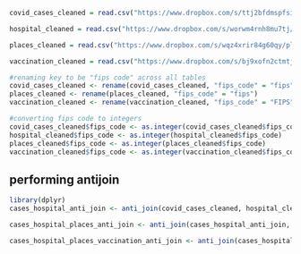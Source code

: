 ```r
covid_cases_cleaned = read.csv("https://www.dropbox.com/s/ttj2bfdmspfsiw7/covid-cases-deaths-cleaned.csv?dl=1")

hospital_cleaned = read.csv("https://www.dropbox.com/s/worwm4rnh8mu7tj/patient-impact-hospital-capacity-cleaned.csv?dl=1")

places_cleaned = read.csv("https://www.dropbox.com/s/wqz4xrir84g60qy/places-project-chronic-diseases-cleaned.csv?dl=1")

vaccination_cleaned = read.csv("https://www.dropbox.com/s/bj9xofn2ctmtjtj/us_vaccination-cleaned.csv?dl=1")

#renaming key to be "fips code" across all tables
covid_cases_cleaned <- rename(covid_cases_cleaned, "fips_code" = "fips")
places_cleaned <- rename(places_cleaned, "fips_code" = "fips")
vaccination_cleaned <- rename(vaccination_cleaned, "fips_code" = "FIPS")

#converting fips code to integers
covid_cases_cleaned$fips_code <- as.integer(covid_cases_cleaned$fips_code)
hospital_cleaned$fips_code <- as.integer(hospital_cleaned$fips_code)
places_cleaned$fips_code <- as.integer(places_cleaned$fips_code)
vaccination_cleaned$fips_code <- as.integer(vaccination_cleaned$fips_code)

```

## performing antijoin
```r
library(dplyr)
cases_hospital_anti_join <- anti_join(covid_cases_cleaned, hospital_cleaned, by = "fips_code")

cases_hospital_places_anti_join <- anti_join(cases_hospital_anti_join, places_cleaned, by = "fips_code")

cases_hospital_places_vaccination_anti_join <- anti_join(cases_hospital_places_anti_join, vaccination_cleaned, by = "fips_code")

```

